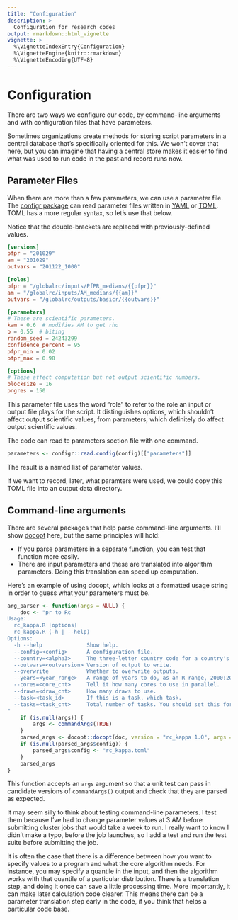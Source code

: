 ```yaml
---
title: "Configuration"
description: >
  Configuration for research codes
output: rmarkdown::html_vignette
vignette: >
  %\VignetteIndexEntry{Configuration}
  %\VignetteEngine{knitr::rmarkdown}
  %\VignetteEncoding{UTF-8}
---
```


# Configuration

There are two ways we configure our code, by command-line arguments and with configuration files that have parameters.

Sometimes organizations create methods for storing script parameters in a central database that's specifically oriented for this. We won't cover that here, but you can imagine that having a central store makes it easier to find what was used to run code in the past and record runs now.

## Parameter Files

When there are more than a few parameters, we can use a parameter file. The [configr package](https://cran.r-project.org/web/packages/config/vignettes/introduction.html) can read parameter files written in [YAML](https://yaml.org) or 
[TOML](https://toml.io). TOML has a more regular syntax, so let's use that below.

Notice that the double-brackets are replaced with previously-defined values.

```toml
[versions]
pfpr = "201029"
am = "201029"
outvars = "201122_1000"

[roles]
pfpr = "/globalrc/inputs/PfPR_medians/{{pfpr}}"
am = "/globalrc/inputs/AM_medians/{{am}}"
outvars = "/globalrc/outputs/basicr/{{outvars}}"

[parameters]
# These are scientific parameters.
kam = 0.6  # modifies AM to get rho
b = 0.55  # biting
random_seed = 24243299
confidence_percent = 95
pfpr_min = 0.02
pfpr_max = 0.98

[options]
# These affect computation but not output scientific numbers.
blocksize = 16
pngres = 150
```

This parameter file uses the word "role" to refer to the role an input or output file plays for the script. It distinguishes options, which shouldn't affect output scientific values, from parameters, which definitely do affect output scientific values.

The code can read te parameters section file with one command.
```r
parameters <- configr::read.config(config)[["parameters"]]
```
The result is a named list of parameter values.

If we want to record, later, what paramters were used, we could copy this TOML file into an output data directory.

## Command-line arguments

There are several packages that help parse command-line arguments. I'll show [docopt]() here, but the same principles will hold:

- If you parse parameters in a separate function, you can test that function more easily.
- There are input parameters and these are translated into algorithm parameters. Doing this translation can speed up computation.

Here's an example of using docopt, which looks at a formatted usage string in order to guess what your parameters must be.
```r
arg_parser <- function(args = NULL) {
    doc <- "pr to Rc
Usage:
  rc_kappa.R [options]
  rc_kappa.R (-h | --help)
Options:
  -h --help              Show help.
  --config=<config>      A configuration file.
  --country=<alpha3>     The three-letter country code for a country's outline.
  --outvars=<outversion> Version of output to write.
  --overwrite            Whether to overwrite outputs.
  --years=<year_range>   A range of years to do, as an R range, 2000:2010.
  --cores=<core_cnt>     Tell it how many cores to use in parallel.
  --draws=<draw_cnt>     How many draws to use.
  --task=<task_id>       If this is a task, which task.
  --tasks=<task_cnt>     Total number of tasks. You should set this for workers.
"
    if (is.null(args)) {
        args <- commandArgs(TRUE)
    }
    parsed_args <- docopt::docopt(doc, version = "rc_kappa 1.0", args = args)
    if (is.null(parsed_args$config)) {
        parsed_args$config <- "rc_kappa.toml"
    }
    parsed_args
}
```
This function accepts an `args` argument so that a unit test can pass in candidate versions of `commandArgs()` output and check that they are parsed as expected.

It may seem silly to think about testing command-line parameters. I test them because I've had to change parameter values at 3 AM before submitting cluster jobs that would take a week to run. I really want to know I didn't make a typo, before the job launches, so I add a test and run the test suite before submitting the job.

It is often the case that there is a difference between how you want to specify values to a program and what the core algorithm needs. For instance, you may specify a quantile in the input, and then the algorithm works with that quantile of a particular distribution. There is a translation step, and doing it once can save a little processing time. More importantly, it can make later calculation code clearer. This means there can be a parameter translation step early in the code, if you think that helps a particular code base.
